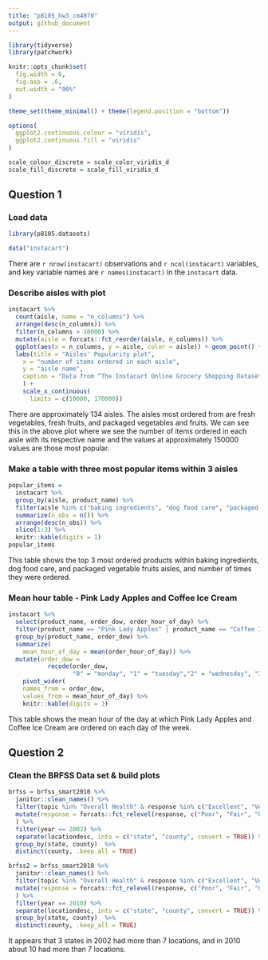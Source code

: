 ```yaml
---
title: "p8105_hw3_cm4070"
output: github_document
---
```


```r
library(tidyverse)
library(patchwork)

knitr::opts_chunk$set(
  fig.width = 6,
  fig.asp = .6, 
  out.width = "90%"
)

theme_set(theme_minimal() + theme(legend.position = "bottom"))

options( 
  ggplot2.continuous.colour = "viridis", 
  ggplot2.continuous.fill = "viridis"
)

scale_colour_discrete = scale_color_viridis_d
scale_fill_discrete = scale_fill_viridis_d
```

## Question 1

### Load data

```r
library(p8105.datasets)

data("instacart") 
```

There are `r nrow(instacart)` observations and `r ncol(instacart)` variables, and key variable names are `r names(instacart)` in the `instacart` data. 

### Describe aisles with plot

```r
instacart %>% 
  count(aisle, name = "n_columns") %>% 
  arrange(desc(n_columns)) %>% 
  filter(n_columns > 10000) %>% 
  mutate(aisle = forcats::fct_reorder(aisle, n_columns)) %>% 
  ggplot(aes(x = n_columns, y = aisle, color = aisle)) + geom_point() +
  labs(title = "Aisles' Popularity plot", 
    x = "number of items ordered in each aisle",
    y = "aisle name",
    caption = "Data from “The Instacart Online Grocery Shopping Dataset 2017"
    ) +
    scale_x_continuous(
      limits = c(10000, 170000))
```

There are approximately 134 aisles. The aisles most ordered from are fresh vegetables, fresh fruits, and packaged vegetables and fruits. We can see this in the above plot where we see the number of items ordered in each aisle with its respective name and the values at approximately 150000 values are those most popular.

### Make a table with three most popular items within 3 aisles 

```r
popular_items =
  instacart %>%
  group_by(aisle, product_name) %>% 
  filter(aisle %in% c("baking ingredients", "dog food care", "packaged vegetables fruits")) %>%
  summarize(n_obs = n()) %>%
  arrange(desc(n_obs)) %>%
  slice(1:3) %>%
  knitr::kable(digits = 1)
popular_items
```

This table shows the top 3 most ordered products within baking ingredients, dog food care, and packaged vegetable fruits aisles, and number of times they were ordered.

### Mean hour table - Pink Lady Apples and Coffee Ice Cream

```r
instacart %>%
  select(product_name, order_dow, order_hour_of_day) %>%
  filter(product_name == "Pink Lady Apples" | product_name == "Coffee Ice Cream") %>%
  group_by(product_name, order_dow) %>%
  summarize(
    mean_hour_of_day = mean(order_hour_of_day)) %>%
  mutate(order_dow = 
           recode(order_dow,
                  "0" = "monday", "1" = "tuesday","2" = "wednesday", "3" = "thursday", "4" = "friday", "5" = "saturday","6" = "sunday")) %>%
    pivot_wider(
    names_from = order_dow,
    values_from = mean_hour_of_day) %>%
    knitr::kable(digits = 1)
```

This table shows the mean hour of the day at which Pink Lady Apples and Coffee Ice Cream are 
ordered  on each day of the week. 

## Question 2

### Clean the BRFSS Data set & build plots

```r
brfss = brfss_smart2010 %>% 
  janitor::clean_names() %>% 
  filter(topic %in% "Overall Health" & response %in% c("Excellent", "Very good", "Good", "Fair", "Poor")) %>% 
  mutate(response = forcats::fct_relevel(response, c("Poor", "Fair", "Good", "Very good", "Excellent"))
  ) %>%
  filter(year == 2002) %>%
  separate(locationdesc, into = c("state", "county", convert = TRUE)) %>%
  group_by(state, county)  %>%
  distinct(county, .keep_all = TRUE)
```

```r
brfss2 = brfss_smart2010 %>% 
  janitor::clean_names() %>% 
  filter(topic %in% "Overall Health" & response %in% c("Excellent", "Very good", "Good", "Fair", "Poor")) %>% 
  mutate(response = forcats::fct_relevel(response, c("Poor", "Fair", "Good", "Very good", "Excellent"))
  ) %>%
  filter(year == 2010) %>%
  separate(locationdesc, into = c("state", "county", convert = TRUE)) %>%
  group_by(state, county)  %>%
  distinct(county, .keep_all = TRUE)
```

It appears that 3 states in 2002 had more than 7 locations, and in 2010 about 10 had more than 7 locations.